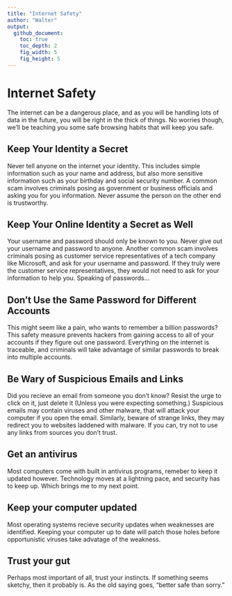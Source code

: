 ```yaml
---
title: "Internet Safety"
author: "Walter"
output:
  github_document:
    toc: true
    toc_depth: 2
    fig_width: 5
    fig_height: 5
---
```


# Internet Safety

The internet can be a dangerous place, and as you will be handling lots of data in the future, you will be right in the thick of things.  No worries though, we'll be teaching you some safe browsing habits that will keep you safe.

## Keep Your Identity a Secret

Never tell anyone on the internet your identity.  This includes simple information such as your name and address, but also more sensitive information such as your birthday and social security number.  A common scam involves criminals posing as government or business officials and asking you for you information.  Never assume the person on the other end is trustworthy.

## Keep Your Online Identity a Secret as Well

Your username and password should only be known to you.  Never give out your username and password to anyone.  Another common scam involves criminals posing as customer service representatives of a tech company like Microsoft, and ask for your username and password.  If they truly were the customer service representatives, they would not need to ask for your information to help you.  Speaking of passwords...

## Don't Use the Same Password for Different Accounts

This might seem like a pain, who wants to remember a billion passwords?  This safety measure prevents hackers from gaining access to all of your accounts if they figure out one password.  Everything on the internet is traceable, and criminals will take advantage of similar passwords to break into multiple accounts.

## Be Wary of Suspicious Emails and Links

Did you recieve an email from someone you don't know?  Resist the urge to click on it, just delete it (Unless you were expecting something.)  Suspicious emails may contain viruses and other malware, that will attack your computer if you open the email.  Similarly, beware of strange links, they may redirect you to websites laddened with malware.  If you can, try not to use any links from sources you don't trust.

## Get an antivirus

Most computers come with built in antivirus programs, remeber to keep it updated however.  Technology moves at a lightning pace, and security has to keep up.  Which brings me to my next point.

## Keep your computer updated

Most operating systems recieve security updates when weaknesses are identified.  Keeping your computer up to date will patch those holes before opportunistic viruses take advatage of the weakness.

## Trust your gut

Perhaps most important of all, trust your instincts.  If something seems sketchy, then it probably is.  As the old saying goes, "better safe than sorry."
